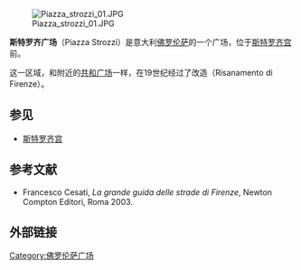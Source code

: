 {{nofootnotes|time=2009-05-07T06:34:20+00:00}}
{{Coord|43|46|16.65|N|11|15|8.33|E|type:landmark|display=title}} 
[[File:Piazza_strozzi_01.JPG|thumb]]

'''斯特罗齐广场'''（Piazza Strozzi）是意大利[[佛罗伦萨|佛罗伦萨]]的一个广场，位于[[斯特罗齐宫|斯特罗齐宫]]前。

这一区域，和附近的[[共和广场_(佛罗伦萨)|共和广场]]一样，在19世纪经过了改造（Risanamento di Firenze）。

==参见==
*[[斯特罗齐宫|斯特罗齐宫]]

==参考文献==
*Francesco Cesati, ''La grande guida delle strade di Firenze'', Newton Compton Editori, Roma 2003.

==外部链接==
{{Commonscat|Piazza Strozzi}}

[[Category:佛罗伦萨广场|Category:佛罗伦萨广场]]
